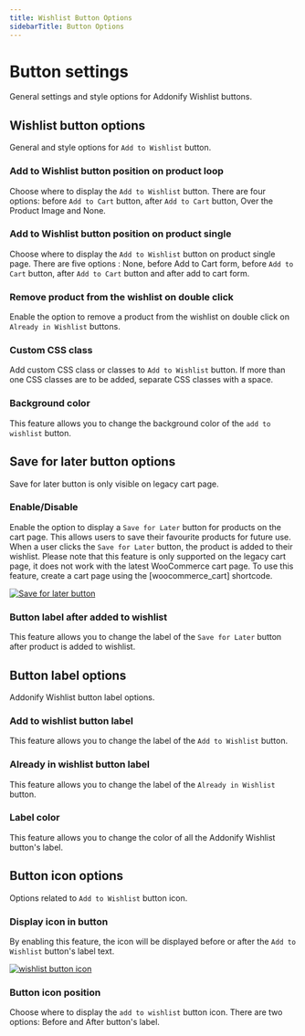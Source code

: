 ```yaml
---
title: Wishlist Button Options
sidebarTitle: Button Options
---
```



# Button settings

General settings and style options for Addonify Wishlist buttons.

## Wishlist button options

General and style options for `Add to Wishlist` button.

### Add to Wishlist button position on product loop

Choose where to display the `Add to Wishlist` button. There are four options: before `Add to Cart` button, after `Add to Cart` button, Over the Product Image and None.


### Add to Wishlist button position on product single

Choose where to display the `Add to Wishlist` button on product single page. There are five options : None, before Add to Cart form, before `Add to Cart` button, after `Add to Cart` button and after add to cart form.


### Remove product from the wishlist on double click

Enable the option to remove a product from the wishlist on double click on `Already in Wishlist` buttons.


### Custom CSS class

Add custom CSS class or classes to `Add to Wishlist` button. If more than one CSS classes are to be added, separate CSS classes with a space.


### Background color

This feature allows you to change the background color of the `add to wishlist` button.



## Save for later button options

Save for later button is only visible on legacy cart page.

### Enable/Disable


Enable the option to display a `Save for Later` button for products on the cart page. This allows users to save their favourite products for future use. When a user clicks the `Save for Later` button, the product is added to their wishlist. Please note that this feature is only supported on the legacy cart page, it does not work with the latest WooCommerce cart page. To use this feature, create a cart page using the [woocommerce_cart] shortcode.


[![Save for later button](/products/wishlist/save-for-later.png)](/products/wishlist/save-for-later.png)

### Button label after added to wishlist

This feature allows you to change the label of the `Save for Later` button after product is added to wishlist.

## Button label options

Addonify Wishlist button label options.

### Add to wishlist button label

This feature allows you to change the label of the `Add to Wishlist` button.

### Already in wishlist button label

This feature allows you to change the label of the `Already in Wishlist` button.

### Label color

This feature allows you to change the color of all the Addonify Wishlist button's label.


## Button icon options

Options related to `Add to Wishlist` button icon.

### Display icon in button

By enabling this feature, the icon will be displayed before or after the `Add to Wishlist` button's label text.


[![wishlist button icon](/products/wishlist/wishlist-button-icon.png)](/products/wishlist/wishlist-button-icon.png)

### Button icon position 

Choose where to display the `add to wishlist` button icon. There are two options: Before and After button's label.
